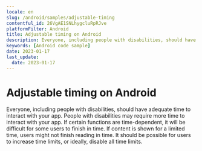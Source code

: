 ```yaml
---
locale: en
slug: /android/samples/adjustable-timing
contentful_id: 26VgAE1SNLhygcluRpRJve
platformFilter: Android
title: Adjustable timing on Android
description: Everyone, including people with disabilities, should have adequate time to interact with your app.
keywords: [Android code sample]
date: 2023-01-17
last_update:
  date: 2023-01-17
---
```


# Adjustable timing on Android

Everyone, including people with disabilities, should have adequate time to interact with your app. People with disabilities may require more time to interact with your app. If certain functions are time-dependent, it will be difficult for some users to finish in time. If content is shown for a limited time, users might not finish reading in time. It should be possible for users to increase time limits, or ideally, disable all time limits.

<CodeSample id="screen-timing" locale="en" platform="android"/>

